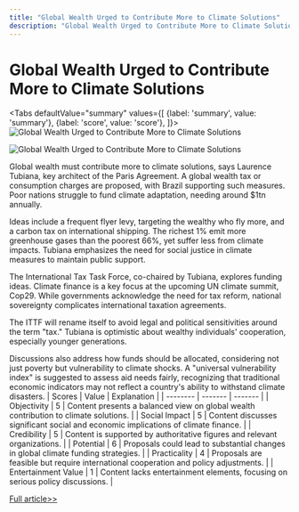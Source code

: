 ```yaml
---
title: "Global Wealth Urged to Contribute More to Climate Solutions"
description: "Global Wealth Urged to Contribute More to Climate Solutions"
---
```



# Global Wealth Urged to Contribute More to Climate Solutions


<Tabs
	defaultValue="summary"
	values={[
	{label: 'summary', value: 'summary'},
	{label: 'score', value: 'score'},
]}>
<TabItem value="summary">
<img
  src="https://pub-0a8ecc5052d0464f962a5358e503f73e.r2.dev/2024/06/Eco-Mz2-1717494725-0.jpg"
  alt="Global Wealth Urged to Contribute More to Climate Solutions"
/>

<img
  src="https://pub-0a8ecc5052d0464f962a5358e503f73e.r2.dev/2024/06/Eco-Idi-1717494725-1.jpg"
  alt="Global Wealth Urged to Contribute More to Climate Solutions"
/>



Global wealth must contribute more to climate solutions, says Laurence Tubiana, key architect of the Paris Agreement. A global wealth tax or consumption charges are proposed, with Brazil supporting such measures. Poor nations struggle to fund climate adaptation, needing around $1tn annually.

Ideas include a frequent flyer levy, targeting the wealthy who fly more, and a carbon tax on international shipping. The richest 1% emit more greenhouse gases than the poorest 66%, yet suffer less from climate impacts. Tubiana emphasizes the need for social justice in climate measures to maintain public support.

The International Tax Task Force, co-chaired by Tubiana, explores funding ideas. Climate finance is a key focus at the upcoming UN climate summit, Cop29. While governments acknowledge the need for tax reform, national sovereignty complicates international taxation agreements.

The ITTF will rename itself to avoid legal and political sensitivities around the term "tax." Tubiana is optimistic about wealthy individuals' cooperation, especially younger generations.

Discussions also address how funds should be allocated, considering not just poverty but vulnerability to climate shocks. A "universal vulnerability index" is suggested to assess aid needs fairly, recognizing that traditional economic indicators may not reflect a country's ability to withstand climate disasters.
</TabItem>
<TabItem value="score">
	| Scores     | Value   | Explanation |
	| -------- | ------- | ------- |
	| Objectivity  | 5    | Content presents a balanced view on global wealth contribution to climate solutions.    |
	| Social Impact | 5     | Content discusses significant social and economic implications of climate finance.    |
	| Credibility    | 5    | Content is supported by authoritative figures and relevant organizations.    |
	| Potential    | 6    | Proposals could lead to substantial changes in global climate funding strategies.    |
	| Practicality    | 4    | Proposals are feasible but require international cooperation and policy adjustments.    |
	| Entertainment Value    | 1    | Content lacks entertainment elements, focusing on serious policy discussions.    |
</TabItem>
</Tabs>

[Full article>>](https://www.theguardian.com/global-development/article/2024/jun/04/global-rich-pay-more-climate-crisis-architect-paris-deal)
